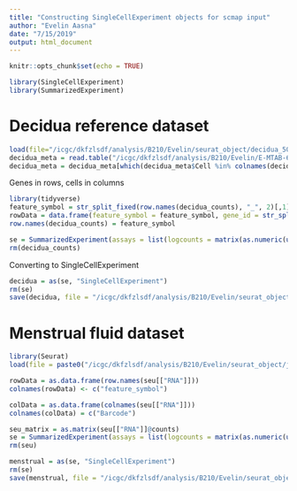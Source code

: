 ```yaml
---
title: "Constructing SingleCellExperiment objects for scmap input"
author: "Evelin Aasna"
date: "7/15/2019"
output: html_document
---
```


```r
knitr::opts_chunk$set(echo = TRUE)
```

```r
library(SingleCellExperiment)
library(SummarizedExperiment)
```

# Decidua reference dataset
```r
load(file="/icgc/dkfzlsdf/analysis/B210/Evelin/seurat_object/decidua_5000_variably_expressed_counts.RData")
decidua_meta = read.table("/icgc/dkfzlsdf/analysis/B210/Evelin/E-MTAB-6701_arrayexpress_10x_meta.txt", header = TRUE)
decidua_meta = decidua_meta[which(decidua_meta$Cell %in% colnames(decidua_counts)), ]
```

Genes in rows, cells in columns
```r
library(tidyverse)
feature_symbol = str_split_fixed(row.names(decidua_counts), "_", 2)[,1]
rowData = data.frame(feature_symbol = feature_symbol, gene_id = str_split_fixed(row.names(decidua_counts), "_", 2)[,2])
row.names(decidua_counts) = feature_symbol
```

```r
se = SummarizedExperiment(assays = list(logcounts = matrix(as.numeric(unlist(decidua_counts)),nrow=nrow(decidua_counts))), rowData = rowData, colData = decidua_meta)
rm(decidua_counts)
```

Converting to SingleCellExperiment
```r
decidua = as(se, "SingleCellExperiment")
rm(se)
save(decidua, file = "/icgc/dkfzlsdf/analysis/B210/Evelin/seurat_object/decidua_sce.RData")
```

# Menstrual fluid dataset
```r
library(Seurat)
load(file = paste0("/icgc/dkfzlsdf/analysis/B210/Evelin/seurat_object/joined.RData"))
```

```r
rowData = as.data.frame(row.names(seu[["RNA"]]))
colnames(rowData) <- c("feature_symbol")
```

```r
colData = as.data.frame(colnames(seu[["RNA"]]))
colnames(colData) = c("Barcode")
```

```r
seu_matrix = as.matrix(seu[["RNA"]]@counts)
se = SummarizedExperiment(assays = list(logcounts = matrix(as.numeric(unlist(seu_matrix)),nrow=nrow(seu_matrix))), rowData = rowData, colData = colData)
rm(seu)
```

```r
menstrual = as(se, "SingleCellExperiment")
rm(se)
save(menstrual, file = "/icgc/dkfzlsdf/analysis/B210/Evelin/seurat_object/menstrual_sce.RData")
```


